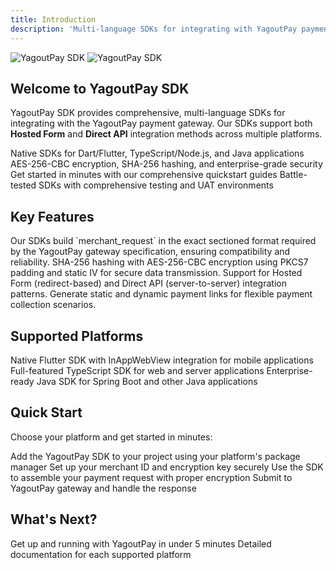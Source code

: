 ```yaml
---
title: Introduction
description: 'Multi-language SDKs for integrating with YagoutPay payment gateway'
---
```


<img
  className="block dark:hidden"
  src="/images/hero-light.svg"
  alt="YagoutPay SDK"
/>
<img
  className="hidden dark:block"
  src="/images/hero-dark.svg"
  alt="YagoutPay SDK"
/>

## Welcome to YagoutPay SDK

YagoutPay SDK provides comprehensive, multi-language SDKs for integrating with the YagoutPay payment gateway. Our SDKs support both **Hosted Form** and **Direct API** integration methods across multiple platforms.

<CardGroup cols={2}>
  <Card
    title="Multi-Platform Support"
    icon="code"
    href="/sdk/dart"
  >
    Native SDKs for Dart/Flutter, TypeScript/Node.js, and Java applications
  </Card>
  <Card
    title="Secure by Design"
    icon="shield"
    href="/security"
  >
    AES-256-CBC encryption, SHA-256 hashing, and enterprise-grade security
  </Card>
  <Card
    title="Easy Integration"
    icon="rocket"
    href="/quickstart"
  >
    Get started in minutes with our comprehensive quickstart guides
  </Card>
  <Card
    title="Production Ready"
    icon="check"
    href="/guides/testing"
  >
    Battle-tested SDKs with comprehensive testing and UAT environments
  </Card>
</CardGroup>

## Key Features

<AccordionGroup>
  <Accordion title="Spec-Accurate Assembly">
    Our SDKs build `merchant_request` in the exact sectioned format required by the YagoutPay gateway specification, ensuring compatibility and reliability.
  </Accordion>
  <Accordion title="Modern Cryptography">
    SHA-256 hashing with AES-256-CBC encryption using PKCS7 padding and static IV for secure data transmission.
  </Accordion>
  <Accordion title="Multiple Integration Methods">
    Support for Hosted Form (redirect-based) and Direct API (server-to-server) integration patterns.
  </Accordion>
  <Accordion title="Payment Links">
    Generate static and dynamic payment links for flexible payment collection scenarios.
  </Accordion>
</AccordionGroup>

## Supported Platforms

<CardGroup cols={3}>
  <Card
    title="Dart/Flutter"
    icon="dart"
    href="/sdk/dart"
  >
    Native Flutter SDK with InAppWebView integration for mobile applications
  </Card>
  <Card
    title="TypeScript/Node.js"
    icon="typescript"
    href="/sdk/typescript"
  >
    Full-featured TypeScript SDK for web and server applications
  </Card>
  <Card
    title="Java"
    icon="java"
    href="/sdk/java"
  >
    Enterprise-ready Java SDK for Spring Boot and other Java applications
  </Card>
</CardGroup>

## Quick Start

Choose your platform and get started in minutes:

<Steps>
  <Step title="Install SDK">
    Add the YagoutPay SDK to your project using your platform's package manager
  </Step>
  <Step title="Configure Credentials">
    Set up your merchant ID and encryption key securely
  </Step>
  <Step title="Build Payment Request">
    Use the SDK to assemble your payment request with proper encryption
  </Step>
  <Step title="Process Payment">
    Submit to YagoutPay gateway and handle the response
  </Step>
</Steps>

## What's Next?

<CardGroup cols={2}>
  <Card
    title="Quickstart Guide"
    icon="play"
    href="/quickstart"
  >
    Get up and running with YagoutPay in under 5 minutes
  </Card>
  <Card
    title="SDK Documentation"
    icon="book"
    href="/sdk/dart"
  >
    Detailed documentation for each supported platform
  </Card>
</CardGroup>
